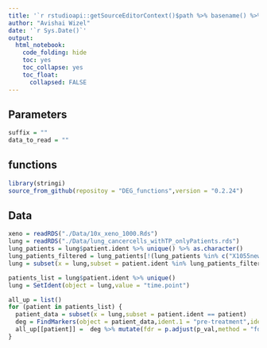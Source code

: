 ```yaml
---
title: '`r rstudioapi::getSourceEditorContext()$path %>% basename() %>% gsub(pattern = "\\.Rmd",replacement = "")`' 
author: "Avishai Wizel"
date: '`r Sys.Date()`'
output: 
  html_notebook: 
    code_folding: hide
    toc: yes
    toc_collapse: yes
    toc_float: 
      collapsed: FALSE
---
```


## Parameters

```r
suffix = ""
data_to_read = ""
```


## functions

```r
library(stringi)
source_from_github(repositoy = "DEG_functions",version = "0.2.24")
```

## Data

```r
xeno = readRDS("./Data/10x_xeno_1000.Rds")
lung = readRDS("./Data/lung_cancercells_withTP_onlyPatients.rds")
lung_patients = lung$patient.ident %>% unique() %>% as.character()
lung_patients_filtered = lung_patients[!(lung_patients %in% c("X1055new","X1099"))] #remove patients with less then 100 cells
lung = subset(x = lung,subset = patient.ident %in% lung_patients_filtered)
```

```r
patients_list = lung$patient.ident %>% unique()
lung = SetIdent(object = lung,value = "time.point")

all_up = list()
for (patient in patients_list) {
  patient_data = subset(x = lung,subset = patient.ident == patient)
  deg = FindMarkers(object = patient_data,ident.1 = "pre-treatment",ident.2 = "on-treatment")
  all_up[[patient]] =  deg %>% mutate(fdr = p.adjust(p_val,method = "fdr")) %>% filter()
}
```

